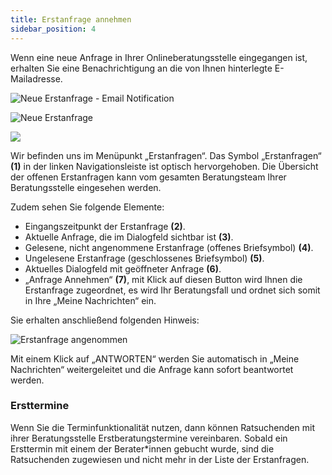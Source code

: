 ```yaml
---
title: Erstanfrage annehmen
sidebar_position: 4
---
```


Wenn eine neue Anfrage in Ihrer Onlineberatungsstelle eingegangen ist, erhalten Sie eine Benachrichtigung an die von Ihnen hinterlegte E-Mailadresse. 

![Neue Erstanfrage - Email Notification](../../../static/img/images-onlineberatung/01_Berater_ErstanfrageEmail.png)

![Neue Erstanfrage](../../../static/img/images-onlineberatung/01_Berater_Erstanfrage.png)

<p><img src={useBaseUrl('/img/images-onlineberatung/mobile/01_Berater_Erstanfragen.png')} style={{ height: '400px' }}/></p>

Wir befinden uns im Menüpunkt „Erstanfragen“. Das Symbol „Erstanfragen“ <strong>(1)</strong> in der linken Navigationsleiste ist optisch hervorgehoben. Die Übersicht der offenen Erstanfragen kann vom gesamten Beratungsteam Ihrer Beratungsstelle eingesehen werden. 

<span>Zudem sehen Sie folgende Elemente:</span>

- Eingangszeitpunkt der Erstanfrage <strong>(2)</strong>.
- Aktuelle Anfrage, die im Dialogfeld sichtbar ist <strong>(3)</strong>.
- Gelesene, nicht angenommene Erstanfrage (offenes Briefsymbol) <strong>(4)</strong>.
- Ungelesene Erstanfrage (geschlossenes Briefsymbol) <strong>(5)</strong>.
- Aktuelles Dialogfeld mit geöffneter Anfrage <strong>(6)</strong>. 
- „Anfrage Annehmen“ <strong>(7)</strong>, mit Klick auf diesen Button wird Ihnen die Erstanfrage zugeordnet, es wird Ihr Beratungsfall und ordnet sich somit in Ihre „Meine Nachrichten“ ein.  

Sie erhalten anschließend folgenden Hinweis: 

![Erstanfrage angenommen](../../../static/img/images-onlineberatung/01_Berater_ErstanfrageAngenommen.png)

Mit einem Klick auf „ANTWORTEN“ werden Sie automatisch in „Meine Nachrichten“ weitergeleitet und die Anfrage kann sofort beantwortet werden.

### Ersttermine
Wenn Sie die Terminfunktionalität nutzen, dann können Ratsuchenden mit ihrer Beratungsstelle Erstberatungstermine vereinbaren. Sobald ein Ersttermin mit einem der Berater*innen gebucht wurde, sind die Ratsuchenden zugewiesen und nicht mehr in der Liste der Erstanfragen. 